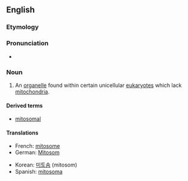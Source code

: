 ==English==

===Etymology===

{{prefix|mito-|-some}}

===Pronunciation===

*{{IPA|ˈmaɪtəˌsoʊm}}

===Noun===
{{en-noun}}
{{wikipedia}}

#{{cytology}} An [[organelle]] found within certain unicellular [[eukaryote]]s which lack [[mitochondria]].

====Derived terms====
*[[mitosomal]]

====Translations====
{{trans-top|organelle found within eukaryotes}}
*French: [[#French|mitosome]] {{m}}
*German: [[Mitosom]] {{n}}
{{trans-mid}}
*Korean: [[미토솜]] (mitosom)
*Spanish: [[mitosoma]] {{f}}
{{trans-bottom}}